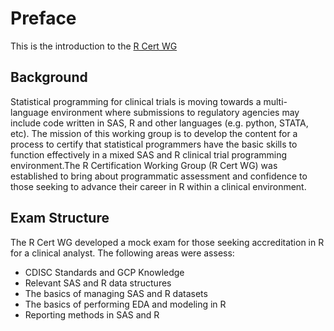 # Preface {.unnumbered}

This is the introduction to the [R Cert WG](https://github.com/RConsortium/R-Certification-WG)

## Background

Statistical programming for clinical trials is moving towards a multi-language environment where submissions to regulatory agencies may include code written in SAS, R and other languages (e.g. python, STATA, etc). The mission of this working group is to develop the content for a process to certify that statistical programmers have the basic skills to function effectively in a mixed SAS and R clinical trial programming environment.The R Certification Working Group (R Cert WG) was established to bring about programmatic assessment and confidence to those seeking to advance their career in R within a clinical environment.

## Exam Structure

The R Cert WG developed a mock exam for those seeking accreditation in R for a clinical analyst. The following areas were assess:

-   CDISC Standards and GCP Knowledge
-   Relevant SAS and R data structures
-   The basics of managing SAS and R datasets
-   The basics of performing EDA and modeling in R
-   Reporting methods in SAS and R
